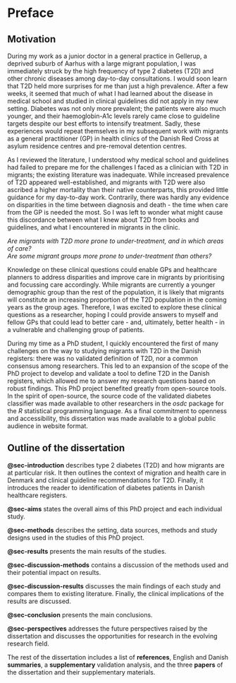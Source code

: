# Preface {#sec-preface .unnumbered}

## Motivation

During my work as a junior doctor in a general practice in Gellerup, a deprived suburb of Aarhus with a large migrant population, I was immediately struck by the high frequency of type 2 diabetes (T2D) and other chronic diseases among day-to-day consultations. I would soon learn that T2D held more surprises for me than just a high prevalence. After a few weeks, it seemed that much of what I had learned about the disease in medical school and studied in clinical guidelines did not apply in my new setting. Diabetes was not only more prevalent; the patients were also much younger, and their haemoglobin-A1c levels rarely came close to guideline targets despite our best efforts to intensify treatment. Sadly, these experiences would repeat themselves in my subsequent work with migrants as a general practitioner (GP) in health clinics of the Danish Red Cross at asylum residence centres and pre-removal detention centres.

As I reviewed the literature, I understood why medical school and guidelines had failed to prepare me for the challenges I faced as a clinician with T2D in migrants; the existing literature was inadequate. While increased prevalence of T2D appeared well-established, and migrants with T2D were also ascribed a higher mortality than their native counterparts, this provided little guidance for my day-to-day work. Contrarily, there was hardly any evidence on disparities in the time between diagnosis and death - the time when care from the GP is needed the most. So I was left to wonder what might cause this discordance between what I knew about T2D from books and guidelines, and what I encountered in migrants in the clinic.

*Are migrants with T2D more prone to under-treatment, and in which areas of care?\
Are some migrant groups more prone to under-treatment than others?*\

Knowledge on these clinical questions could enable GPs and healthcare planners to address disparities and improve care in migrants by prioritising and focussing care accordingly. While migrants are currently a younger demographic group than the rest of the population, it is likely that migrants will constitute an increasing proportion of the T2D population in the coming years as the group ages. Therefore, I was excited to explore these clinical questions as a researcher, hoping I could provide answers to myself and fellow GPs that could lead to better care - and, ultimately, better health - in a vulnerable and challenging group of patients.

During my time as a PhD student, I quickly encountered the first of many challenges on the way to studying migrants with T2D in the Danish registers: there was no validated definition of T2D, nor a common consensus among researchers. This led to an expansion of the scope of the PhD project to develop and validate a tool to define T2D in the Danish registers, which allowed me to answer my research questions based on robust findings. This PhD project benefited greatly from open-source tools. In the spirit of open-source, the source code of the validated diabetes classifier was made available to other researchers in the *osdc* package for the *R* statistical programming language. As a final commitment to openness and accessibility, this dissertation was made available to a global public audience in website format.

## Outline of the dissertation

**@sec-introduction** describes type 2 diabetes (T2D) and how migrants are at particular risk. It then outlines the context of migration and health care in Denmark and clinical guideline recommendations for T2D. Finally, it introduces the reader to identification of diabetes patients in Danish healthcare registers.

**@sec-aims** states the overall aims of this PhD project and each individual study.

**@sec-methods** describes the setting, data sources, methods and study designs used in the studies of this PhD project.

**@sec-results** presents the main results of the studies.

**@sec-discussion-methods** contains a discussion of the methods used and their potential impact on results.

**@sec-discussion-results** discusses the main findings of each study and compares them to existing literature. Finally, the clinical implications of the results are discussed.

**@sec-conclusion** presents the main conclusions.

**@sec-perspectives** addresses the future perspectives raised by the dissertation and discusses the opportunities for research in the evolving research field.

The rest of the dissertation includes a list of **references**, English and Danish **summaries**, a **supplementary** validation analysis, and the three **papers** of the dissertation and their supplementary materials.


